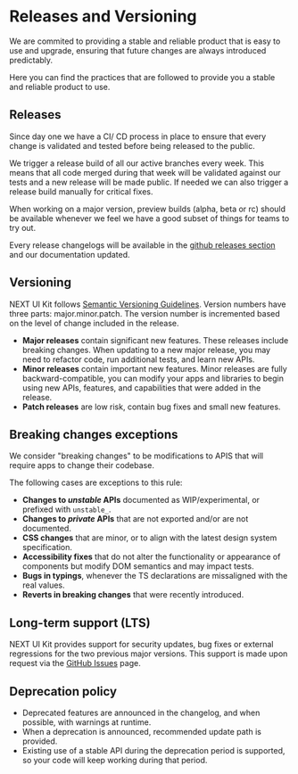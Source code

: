 # Releases and Versioning

We are commited to providing a stable and reliable product that is easy to use and upgrade, ensuring that future changes are always introduced predictably.

Here you can find the practices that are followed to provide you a stable and reliable product to use.

## Releases

Since day one we have a CI/ CD process in place to ensure that every change is validated and tested before being released to the public.

We trigger a release build of all our active branches every week. This means that all code merged during that week will be validated against our tests and a new release will be made public. If needed we can also trigger a release build manually for critical fixes.

When working on a major version, preview builds (alpha, beta or rc) should be available whenever we feel we have a good subset of things for teams to try out.

Every release changelogs will be available in the [github releases section](https://github.com/lumada-design/hv-uikit-react/releases) and our documentation updated.

## Versioning

NEXT UI Kit follows [Semantic Versioning Guidelines](https://semver.org/). Version numbers have three parts: major.minor.patch. The version number is incremented based on the level of change included in the release.

- **Major releases** contain significant new features. These releases include breaking changes. When updating to a new major release, you may need to refactor code, run additional tests, and learn new APIs.
- **Minor releases** contain important new features. Minor releases are fully backward-compatible, you can modify your apps and libraries to begin using new APIs, features, and capabilities that were added in the release.
- **Patch releases** are low risk, contain bug fixes and small new features.

## Breaking changes exceptions

We consider "breaking changes" to be modifications to APIS that will require apps to change their codebase.

The following cases are exceptions to this rule:

- **Changes to _unstable_ APIs** documented as WIP/experimental, or prefixed with `unstable_`.
- **Changes to _private_ APIs** that are not exported and/or are not documented.
- **CSS changes** that are minor, or to align with the latest design system specification.
- **Accessibility fixes** that do not alter the functionality or appearance of components but modify DOM semantics and may impact tests.
- **Bugs in typings**, whenever the TS declarations are missaligned with the real values.
- **Reverts in breaking changes** that were recently introduced.

## Long-term support (LTS)

NEXT UI Kit provides support for security updates, bug fixes or external regressions for the two previous major versions.
This support is made upon request via the [GitHub Issues](https://github.com/lumada-design/hv-uikit-react/issues) page.

## Deprecation policy

- Deprecated features are announced in the changelog, and when possible, with warnings at runtime.
- When a deprecation is announced, recommended update path is provided.
- Existing use of a stable API during the deprecation period is supported, so your code will keep working during that period.
